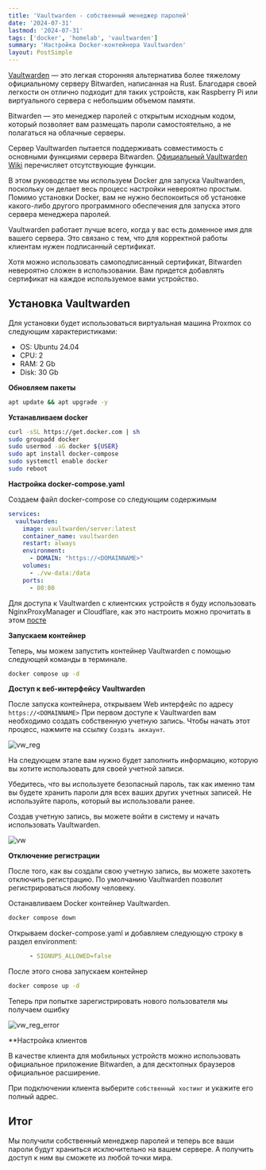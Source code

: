 ```yaml
---
title: 'Vaultwarden - собственный менеджер паролей'
date: '2024-07-31'
lastmod: '2024-07-31'
tags: ['docker', 'homelab', 'vaultwarden']
summary: 'Настройка Docker-контейнера Vaultwarden'
layout: PostSimple
---
```

[Vaultwarden](https://github.com/dani-garcia/vaultwarden) — это легкая сторонняя альтернатива более тяжелому официальному серверу Bitwarden, написанная на Rust. Благодаря своей легкости он отлично подходит для таких устройств, как Raspberry Pi или виртуального сервера с небольшим объемом памяти.

Bitwarden — это менеджер паролей с открытым исходным кодом, который позволяет вам размещать пароли самостоятельно, а не полагаться на облачные серверы.

Сервер Vaultwarden пытается поддерживать совместимость с основными функциями сервера Bitwarden. [Официальный Vaultwarden Wiki](https://github.com/dani-garcia/vaultwarden/wiki) перечисляет отсутствующие функции.

В этом руководстве мы используем Docker для запуска Vaultwarden, поскольку он делает весь процесс настройки невероятно простым. Помимо установки Docker, вам не нужно беспокоиться об установке какого-либо другого программного обеспечения для запуска этого сервера менеджера паролей.

Vaultwarden работает лучше всего, когда у вас есть доменное имя для вашего сервера. Это связано с тем, что для корректной работы клиентам нужен подписанный сертификат.

Хотя можно использовать самоподписанный сертификат, Bitwarden невероятно сложен в использовании. Вам придется добавлять сертификат на каждое используемое вами устройство.

## Установка Vaultwarden

Для установки будет использоваться виртуальная машина Proxmox со следующим характеристиками:

- OS: Ubuntu 24.04
- CPU: 2
- RAM: 2 Gb
- Disk: 30 Gb

**Обновляем пакеты**

```bash
apt update && apt upgrade -y
```

**Устанавливаем docker**

```bash
curl -sSL https://get.docker.com | sh
sudo groupadd docker
sudo usermod -aG docker ${USER}
sudo apt install docker-compose
sudo systemctl enable docker
sudo reboot
```

**Настройка docker-compose.yaml**

Создаем файл docker-compose со следующим содержимым 

```yaml:docker-compose.yaml
services:
  vaultwarden:
    image: vaultwarden/server:latest
    container_name: vaultwarden
    restart: always
    environment:
      - DOMAIN: "https://<DOMAINNAME>"
    volumes:
      - ./vw-data:/data
    ports:
      - 80:80
```

Для доступа к Vaultwarden с клиентских устройств я буду использовать NginxProxyManager и Cloudflare, как это настроить можно прочитать в этом [посте](/blog/publikaciya-lokalnogo-servera-iz-doma-v-interenet)

**Запускаем контейнер**

Теперь, мы можем запустить контейнер Vaultwarden с помощью следующей команды в терминале.

```bash
docker compose up -d
```

**Доступ к веб-интерфейсу Vaultwarden**

После запуска контейнера, открываем Web интерфейс по адресу `https://<DOMAINNAME>`
При первом доступе к Vaultwarden вам необходимо создать собственную учетную запись. Чтобы начать этот процесс, нажмите на ссылку `Создать аккаунт`.

![vw_reg](/static/images/blog/vw/vw_reg.png)

На следующем этапе вам нужно будет заполнить информацию, которую вы хотите использовать для своей учетной записи.

Убедитесь, что вы используете безопасный пароль, так как именно там вы будете хранить пароли для всех ваших других учетных записей. Не используйте пароль, который вы использовали ранее.

Создав учетную запись, вы можете войти в систему и начать использовать Vaultwarden.

![vw](/static/images/blog/vw/vw.png)

**Отключение регистрации**

После того, как вы создали свою учетную запись, вы можете захотеть отключить регистрацию. По умолчанию Vaultwarden позволит регистрироваться любому человеку.

Останавливаем Docker контейнер Vaultwarden.

```bash
docker compose down
```

Открываем docker-compose.yaml и добавляем следующую строку в раздел environment:

```yaml
      - SIGNUPS_ALLOWED=false
```

После этого снова запускаем контейнер

```bash
docker compose up -d
```

Теперь при попытке зарегистрировать нового пользователя мы получаем ошибку

![vw_reg_error](/static/images/blog/vw/vw_reg_error.png)

**Настройка клиентов

В качестве клиента для мобильных устройств можно использовать официальное приложение Bitwarden, а для десктопных браузеров официальное расширение.

При подключении клиента выберите `собственный хостинг` и укажите его полный адрес.
## Итог

Мы получили собственный менеджер паролей и теперь все ваши пароли будут храниться исключительно на вашем сервере. А получить доступ к ним вы сможете из любой точки мира.